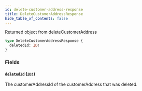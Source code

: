 ```yaml
---
id: delete-customer-address-response
title: DeleteCustomerAddressResponse
hide_table_of_contents: false
---
```



Returned object from deleteCustomerAddress

```graphql
type DeleteCustomerAddressResponse {
  deletedId: ID!
}
```


### Fields

#### [`deletedId`](#) ([`ID!`](/developers/demandhq-apis/storefront-api/graphql/reference/scalars/id))

The customerAddressId of the customerAddress that was deleted.




